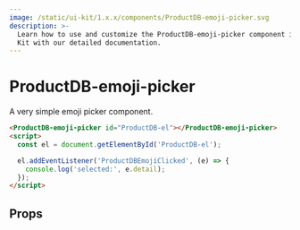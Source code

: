 ```yaml
---
image: /static/ui-kit/1.x.x/components/ProductDB-emoji-picker.svg
description: >-
  Learn how to use and customize the ProductDB-emoji-picker component in ProductDB's UI
  Kit with our detailed documentation.
---
```


# ProductDB-emoji-picker

A very simple emoji picker component.

```html
<ProductDB-emoji-picker id="ProductDB-el"></ProductDB-emoji-picker>
<script>
  const el = document.getElementById('ProductDB-el');

  el.addEventListener('ProductDBEmojiClicked', (e) => {
    console.log('selected:', e.detail);
  });
</script>
```

## Props

<PropsTable of="ProductDB-emoji-picker" />

<head>
  <title>UI Kit ProductDB-emoji-picker</title>
</head>
